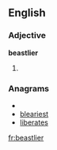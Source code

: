 ==English==

===Adjective===
'''beastlier'''

# {{comparative of|[[beastly]]}}

===Anagrams===
* {{alphagram|abeeilrst}}
* [[bleariest#English|bleariest]]
* [[liberates#English|liberates]]


[[fr:beastlier]]